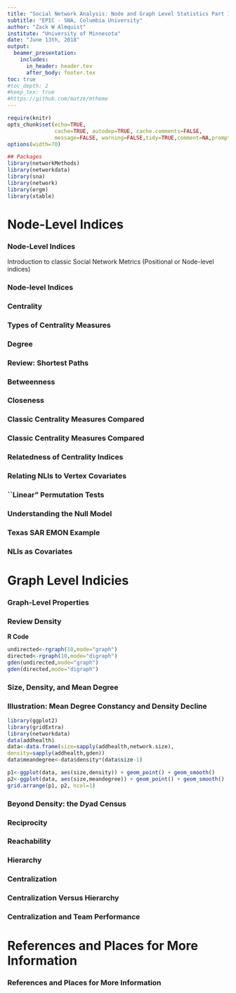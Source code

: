 ```yaml
---
title: "Social Network Analysis: Node and Graph Level Statistics Part 1"
subtitle: "EPIC - SNA, Columbia University"
author: "Zack W Almquist"
institute: "University of Minnesota"
date: "June 13th, 2018"
output: 
  beamer_presentation:
    includes:
      in_header: header.tex
      after_body: footer.tex
toc: true
#toc_depth: 2
#keep_tex: true
#https://github.com/matze/mtheme
---
```


```r
require(knitr)
opts_chunk$set(echo=TRUE,
               cache=TRUE, autodep=TRUE, cache.comments=FALSE,
               message=FALSE, warning=FALSE,tidy=TRUE,comment=NA,prompt=FALSE)
options(width=70)

## Packages
library(networkMethods)
library(networkdata)
library(sna)
library(network)
library(ergm)
library(xtable)
```

# Node-Level Indices

### Node-Level Indices

Introduction to classic Social Network Metrics (Positional or Node-level indices)


### Node-level Indices

\begin{textblock*}{60mm}(-5mm,-.4\textheight)
\begin{itemize}
\item Node-level index: a real- valued function of a graph and a vertex
\begin{itemize}
\item Purely structural NLIs depend only on unlabeled graph properties
\begin{itemize}
\item I.e., $f(v,G)\rightarrow \Re$
\item Invariant to node relabeling
\end{itemize}
\item Covariate-based NLIs use both structural and covariate properties
\begin{itemize}
\item I.e., $f(v,G,X)\rightarrow \Re$
\item Not labeling invariant
\end{itemize}
\end{itemize}
\end{itemize}
\end{textblock*}

\begin{textblock*}{55mm}(55mm,-.4\textheight)
\begin{itemize}
\item Primary uses:
\begin{itemize}
\item Quantify properties of individual positions
\item Describe local neighborhood
\end{itemize}
\item Several common families:
\begin{itemize}
\item Centrality
\item Ego-net structure
\item Alter covariate indices
\end{itemize}
\item Centrality is the most prominent, and our focus today/lecture
\end{itemize}
\end{textblock*}


### Centrality

\begin{itemize}
\item Returning to the core question: how do individual \underline{positions} vary?
\item One manner in which positions vary is the extent to which they are ``central" in the network
\begin{itemize}
\item Important concern of social scientists (and junior high school students)
\end{itemize}
\item Many distinct concepts
\begin{itemize}
\item No one way to be central in a network - many different kinds of centrality!
\item Different types of centrality aid/hinder different kinds of actions
\item Being highly central in one respect doesn't always mean being central in other respects (although the measures generally correlate)
\end{itemize}
\end{itemize}


### Types of Centrality Measures

\begin{itemize}
\item One attempted classification by Koschutzki et al. (2005):
\begin{itemize}
\item \underline{Reach}: Centrality based on ability of ego to reach other vertices
\begin{itemize}
\item Degree, closeness
\end{itemize}
\item \underline{Flow Mediation}: Centrality based on quantity/weight of walks passing through ego
\begin{itemize}
\item Stress, betweenness
\end{itemize}
\item \underline{Vitality}: Centrality based on effect of removing ego from the network
\begin{itemize}
\item Flow betweenness (oddly), cutpoint status
\end{itemize}
\item \underline{Feedback}: Centrality of ego defined as a recursive function of alter centralities
\begin{itemize}
\item Eigenvector centrality, Bonacich Power
\end{itemize}
\end{itemize}
\end{itemize}


### Degree

\begin{textblock*}{70mm}(-5mm,-.4\textheight)
\begin{itemize}
\item Degree: number of direct ties
\begin{itemize}
\item Overall activity or extent of involvement in relation
\item High degree positions are influential, but also may be subject to a great deal of influence from others
\end{itemize}
\item Formulas:
\begin{itemize}
\item Degree (undirected):
$$d(i,Y)=\sum_{j=1}^N Y_{ij}$$
\item Indegree: $d_i(i,Y)=\sum_{j=1}^N Y_{ji}$
\item Outdegree: $d_o(i,Y)=\sum_{j=1}^N Y_{ij}$
\end{itemize}
\end{itemize}
\end{textblock*}

\begin{textblock*}{50mm}(60mm,-.4\textheight)

```r
star<-network(cbind(rep(1,7),matrix(rep(0,times=6,each=7),nc=6,nr=7)),directed=FALSE)
plot(star,main="Undirected Star",label=1:7, edge.col=rgb(0,0,0,.3),label.cex=2)

set.seed(9902211)
net<-rgraph(5)
gplot(net,main="directed network",label=1:5,edge.col=rgb(0,0,0,.3),label.cex=2)
```

\end{textblock*}

### Review: Shortest Paths

\begin{textblock*}{100mm}(-5mm,-.4\textheight)
\begin{itemize}
\item A shortest path from $i$ to $j$ is called an $i,j$ geodesic
\begin{itemize}
\item Can have more than one (but all same length, obviously)
\item The length of an $i,j$ geodesic is called the geodesic distance from $i$ to $j$
\end{itemize}
\end{itemize}
\end{textblock*}

\begin{textblock*}{50mm}(-5mm,-.1\textheight)

```r
set.seed(9902211)
gplot(symmetrize(net),main="Directed Network",label=1:5,edge.col=rgb(0,0,0,.3),label.cex=2)
```
\end{textblock*}

\begin{textblock*}{50mm}(40mm,0\textheight)
\tiny{
```r
g<-sna::geodist(symmetrize(net))
print(xtable(g$gdist),floating=FALSE)
```
}
\end{textblock*}

### Betweenness

\begin{textblock*}{70mm}(-5mm,-.45\textheight)
\begin{itemize}
\item Betweenness: tendency of ego to reside on shortest paths between third parties
\begin{itemize}
\item Quantifies extent to which position serves as a bridge
\item High betweenness positions are associated with ``broker" or ``gatekeeper" roles; may be able to ``firewall" information flow
\end{itemize}
\item Formula
$$b(i,Y)=\sum_{j\neq i}\sum_{k\neq l} \frac{g^{'}(j,k,l)}{g(j,k)}$$
Where $g(j,k)$ is the number of $j,k$ geodesics, $g^{'}(j,k,i)$ is the number of $j,k$ geodesics including $i$
\end{itemize}
\end{textblock*}

\begin{textblock*}{50mm}(65mm,-.4\textheight)

```r
set.seed(9902211)
plot(star,main="Undirected Star",label=1:7, edge.col=rgb(0,0,0,.3),label.cex=2)

gplot(symmetrize(net),main="directed",label=1:5,edge.col=rgb(0,0,0,.3),label.cex=2)
```

\end{textblock*}

### Closeness

\begin{textblock*}{80mm}(-10mm,-.45\textheight)
\begin{itemize}
\item Closeness: ratio of minimum distance to other nodes to observed distance to other nodes
\begin{itemize}
\item Extent to which position has short paths to other positions
\item High closeness positions can quickly distribute information, but may have limited direct influence
\item Limitation: not useful on disconnected graphs (may need to symmetrize directed graphs, too)
\end{itemize}
\item Formula
$$c(i,Y)= \frac{N-1}{\sum_{j=1}^N D(i,j)}$$
Where $D(I,j)$ is the distance from $i$ to $j$
\end{itemize}
\end{textblock*}

\begin{textblock*}{50mm}(70mm,-.4\textheight)
\includegraphics[width=.9\linewidth]{figures/closeness}

\tiny{Carter Butts. Social Network Methods. University of California, Irvine.}
\end{textblock*}


### Classic Centrality Measures Compared

\begin{textblock*}{100mm}(10mm,-.4\textheight)
\includegraphics[width=.9\linewidth]{figures/compare}

\tiny{Carter Butts. Social Network Methods. University of California, Irvine.}
\end{textblock*}



### Classic Centrality Measures Compared

\begin{textblock*}{100mm}(10mm,-.4\textheight)
\includegraphics[width=.9\linewidth]{figures/krackExample}

\tiny{Carter Butts. Social Network Methods. University of California, Irvine.}
\end{textblock*}

### Relatedness of Centrality Indices

\begin{textblock*}{60mm}(0mm,-.4\textheight)
\begin{itemize}
\item Centrality indices are strongly correlated in practice
\item Simple example: total degree versus ``complex" NLIs
\begin{itemize}
\item Squared correlations for sample UCINET data sets
\item Some diversity, but usually accounts for majority of variance
\item Theoretical insight: if you can capture degree, you can capture many other aspects of social position
\end{itemize}
\end{itemize}
\end{textblock*}

\begin{textblock*}{50mm}(70mm,-.4\textheight)
\includegraphics[width=.9\linewidth]{figures/correlationCent}

\tiny{Carter Butts. Social Network Methods. University of California, Irvine.}
\end{textblock*}



### Relating NLIs to Vertex Covariates

\begin{textblock*}{70mm}(-10mm,-.45\textheight)
\begin{itemize}
\item Common question: are NLIs related to non-structural covariates?
\begin{itemize}
\item Centrality to power or influence
\item Constraint to advancement
\item Diversity to attainment
\end{itemize}
\end{itemize}
\end{textblock*}

\begin{textblock*}{50mm}(70mm,-.4\textheight)
\includegraphics[width=.9\linewidth]{figures/texasEmon}

\tiny{Carter Butts. Social Network Methods. University of California, Irvine.}
\end{textblock*}

### ``Linear" Permutation Tests

\begin{textblock*}{55mm}(-10mm,-.45\textheight)
\small
\begin{itemize}
\item Simple, nonparametric test of association between vectors
\begin{itemize}
\tiny
\item Sometimes called ``linear" or ``vector" permutation test (or monte carlo test)
\item Tests marginal association against exchangeability null (independence conditional on marginal distributions)
\end{itemize}
\item Null interpretation: ``musical chairs" model
\begin{itemize}
\tiny
\item If we randomly switched the positions of people in the network (leaving structure as-is), what is the chance of observing a similar degree of association?
\end{itemize}
\end{itemize}
\end{textblock*}

\begin{textblock*}{75mm}(40mm,-.45\textheight)
\small
\begin{itemize}
\item Monte Carlo procedure:
\begin{itemize}
\small
\item Let $x_{obs} = (f(v_1,G),\dots,f(v_N,G))$ be the observed NLI vector, w/covariate vector $y$
\item Let $t_{obs} = s(x_{obs},y)$
\item For $i$ in $1,\dots,n$
\begin{itemize}
\small
\item Let $x^{(0)}$ be a random permutation of $x_{obs}$
\item Let $t^{(i)}=s(x^{(i),y})$
\end{itemize}
\end{itemize}
\item Estimated p-values:
\begin{itemize}
\item One-seided
\begin{itemize}
\tiny
\item $\Pr(t^{(i)} \leq t_{obs} )\approx\sum_{i} I(t^{(i)} \leq t_{obs})/n$
\item $\Pr(t^{(i)}\geq t_{obs})\approx\sum_{i} I(t^{(i)}\geq t_{obs})/n$
\end{itemize}
\item Two-sided
\begin{itemize}
\tiny
\item $\Pr(|t^{(i)}|\geq|t_{obs}|)\approx\sum_{i} I(|t^{(i)}|\geq|t_{obs}|)/n$
\end{itemize}
\end{itemize}
\end{itemize}
\end{textblock*}


### Understanding the Null Model

\begin{textblock*}{100mm}(10mm,-.4\textheight)
\includegraphics[width=.9\linewidth]{figures/nullPerm}

\tiny{Carter Butts. Social Network Methods. University of California, Irvine.}
\end{textblock*}



### Texas SAR EMON Example

\begin{textblock*}{65mm}(-5mm,-.4\textheight)
\begin{itemize}
\item Question: do organizations in constant communication w/many alters end up more/less prominent in the decision-making process?
\begin{itemize}
\small
\item Measure ($s$): correlation of decision rank score ($y$) with degree in confirmed ``continuous communication" network ($x_{obs}$)
\item Null: no relationship between degree and decision making
\item Alternative: decision making has linear marginal relationship w/degree
\end{itemize}
\item Results
\begin{itemize}
\item $t_{obs}= 0.86$; $\Pr(|t^{(i)}\geq|t_{obs}|) \approx 3e-5$
\item Correlation this large very unlikely under null hypothesis
\item Upper tail test similar (see figure)
\end{itemize}
\end{itemize}
\end{textblock*}

\begin{textblock*}{50mm}(70mm,-.4\textheight)
\includegraphics[width=.9\linewidth]{figures/permDist}

\tiny{Carter Butts. Social Network Methods. University of California, Irvine.}
\end{textblock*}


### NLIs as Covariates

\begin{textblock*}{60mm}(-5mm,-.4\textheight)
\begin{itemize}
\item NLIs can also be used as covariates (e.g., in regression analyses)
\begin{itemize}
\item Modeling assumption: position properties predict properties of those who hold them
\item Conditioning on NLI values, so dependence doesn't matter (if no error in $G$)
\item NLIs as dependent variables are much more problematic; we'll revisit this problem when we discuss ERGs
\end{itemize}
\end{itemize}
\end{textblock*}

\begin{textblock*}{60mm}(55mm,-.4\textheight)
\begin{itemize}
\item Things to keep in mind....
\begin{itemize}
\item Make sure that your theory really posits a direct relationship w/the NLI
\item NLI distributions could be quite skewed or irregular; be sure this makes sense (e.g., via analysis of residuals)
\item Multiple NLIs may be strongly correlated; may not be able to distinguish among related measures in practice
\end{itemize}
\end{itemize}
\end{textblock*}

# Graph Level Indicies 

### Graph-Level Properties

\begin{itemize}
\item Earlier, we discussed the notion of node-level indices (mainly centrality)
\begin{itemize}
\item Dealt with position of the individual within the network
\end{itemize}
\item Today, we will focus on properties at the graph level
\begin{itemize}
\item Graph-level index: $f(v,G)\rightarrow\Re$
\item Describes aggregate features of structure as a whole
\end{itemize}
\item Provide complementary insight into social structure
\begin{itemize}
\item Node-level properties tell you who's where, but graph- level properties provide the broader context
\end{itemize}
\end{itemize}


### Review Density

\begin{itemize}
\item Density: fraction of possible edges which are present
\begin{itemize}
\item Probability that a given graph edge is in the graph
\end{itemize}
\item Formulas:
\begin{itemize}
\item Undirected: $\delta = \frac{2 \sum_{i=1}^N \sum_{j=i}^N Y_{ij}}{N(N-1)}$
\item Directed: $\delta = \frac{2 \sum_{i=1}^N \sum_{j=1}^N Y_{ij}}{N(N-1)}$
\end{itemize}
\end{itemize}

**R Code**
\tiny
```r
undirected<-rgraph(10,mode="graph")
directed<-rgraph(10,mode="digraph")
gden(undirected,mode="graph")
gden(directed,mode="digraph")
```

### Size, Density, and Mean Degree

\begin{itemize}
\item Important fact: size, density, and mean degree are intrinsically related
\begin{itemize}
\item Formally, $d_m = \delta(N-1)$ [I.e., mean degree = density times size-1]
\item Also, $\delta=d_m/(N-1)$ [I.e., density = mean degree over size-1]
\end{itemize}
\item Simple fact, with non-obvious implications
\begin{itemize}
\item If mean degree fixed, density falls with 1/group size
\item To maintain density, have to increase degree linearly, but actors can only support so many ties!
\item Thus, growing networks become increasingly sparse over time
\begin{itemize}
\item Durkheim, Parsons, etc: modern social order depends on/produces norms of generalized exchange, since only tiny fraction of person can be directly related
\end{itemize}
\end{itemize}
\end{itemize}

### Illustration: Mean Degree Constancy and Density Decline

\tiny
```r
library(ggplot2)
library(gridExtra)
library(networkdata)
data(addhealth)
data<-data.frame(size=sapply(addhealth,network.size),
density=sapply(addhealth,gden))
data$meandegree<-data$density*(data$size-1)

p1<-ggplot(data, aes(size,density)) + geom_point() + geom_smooth()
p2<-ggplot(data, aes(size,meandegree)) + geom_point() + geom_smooth()
grid.arrange(p1, p2, ncol=1)
```

### Beyond Density: the Dyad Census

\begin{textblock*}{70mm}(-10mm,-.45\textheight)
\begin{itemize}
\item Dyad census: a count of the number of mutual, asymmetric and null dyads in a network
\begin{itemize}
\item Mutual: $(i,j)$ and $(j,i)$
\item Asymmetric: $(i,j)$ or $(j,i)$, but not both
\item Null: neither $(i,j)$ nor $(j,i)$
\item Traditionally written as $(M,A,N)$
\end{itemize}
\item Used as ``building block"
\begin{itemize}
\item $M+A+N$ = Number of dyads
\item $2M+A$= Number of edges
\item $(M+A/2)/(M+A+N)$= Density
\end{itemize}
\end{itemize}
\end{textblock*}

\begin{textblock*}{60mm}(60mm,-.3\textheight)
\tiny
```r
asym<-matrix(0,nc=4,nr=4)
asym[1,4]<-1
asym[3,2]<-1
mut<-matrix(c(0,1,1,0),nc=2)
null<-matrix(c(0,0,0,0),nc=2)
par(mfrow=c(1,3),cex.main=4)
gplot(mut,mode="circle",main="Mutual")
box()
gplot(asym,mode="circle",main="Asymmetric")
box()
gplot(null,mode="circle",main="Null")
box()
```

\end{textblock*}

### Reciprocity

\begin{textblock*}{60mm}(-5mm,-.45\textheight)
\begin{itemize}
\item Reciprocity: tendency for relations to be symmetric
\item Several notions:
\begin{itemize}
\item Dyadic: probability that any given dyad is symmetric (mutual or null)
$$\frac{M+N}{M+A+N}$$
\item Edgewise: probability that any given edge is reciprocated
$$\frac{2M}{2M+A}$$
\end{itemize}
\end{itemize}
\end{textblock*}

\begin{textblock*}{60mm}(65mm,-.4\textheight)
\tiny
```r
graph<-rgraph(15)
gplot(graph)
print(xtable(dyad.census(graph)))
#print(xtable(grecip(graph,measure ="edgewise")))
#print(xtable(grecip(graph,measure ="dyadic")))
```
\end{textblock*}

### Reachability

\begin{textblock*}{60mm}(-10mm,-.45\textheight)
\begin{itemize}
\item Reachability graph
\begin{itemize}
\item Digraph, $R$, based on $G$ such that $(i,j)$ is an edge in $R$ iff there exists an $i,j$ path in $G$
\begin{itemize}
\item If $G$ is undirected or fully reciprocal, $R$ will also be fully reciprocal
\end{itemize}
\item Intuitively, an edge in $R$ connects vertices which are connected in $G$
\item Strong components of $G$ (including cycles) form cliques in $R$
\end{itemize}
\end{itemize}
\end{textblock*}

\begin{textblock*}{60mm}(65mm,-.4\textheight)
\includegraphics[width=.7\linewidth]{figures/reachability}
\end{textblock*}

### Hierarchy

\begin{textblock*}{70mm}(-10mm,-.45\textheight)
\begin{itemize}
\item Hierarchy: tendency for structures to be asymmetric
\item As with reciprocity, many notions; for instance\dots
\begin{itemize}
\item Dyadic Hierarchy: 1- (Dyadic Reciprocity)
\begin{itemize}
\item Intuition: extent to which dyads are asymmetric
\end{itemize}
\item Krackhard Hierarchy: $1-M/(M+A)$ in Reachability Graph
\begin{itemize}
\item Intuition: for pairs which are in a contact, what fraction are asymmetric?
\end{itemize}
\end{itemize}
\end{itemize}
\end{textblock*}

\begin{textblock*}{60mm}(65mm,-.4\textheight)

```r
graph<-rgraph(15,tprob=.1)
gplot(graph)
krack<-hierarchy(graph,measure ="krackhardt")
rec<-invisible(hierarchy(graph,measure ="reciprocity"))
```
```r
cat("Reciprocity\n\n")
print(xtable(matrix(rec)),include.rownames = FALSE, include.colnames = FALSE,floating = FALSE)
cat("Krackhardt\n\n")
rec<-krack
print(xtable(matrix(rec)),include.rownames = FALSE, include.colnames = FALSE,floating = FALSE)
```
\end{textblock*}

### Centralization

\begin{textblock*}{65mm}(-5mm,-.45\textheight)
\begin{itemize}
\item Centralization: extent to which centrality is concentrated on a single vertex
\item Definition dut to Freeman (1979):
$$C(G) = \sum_{i=1}^N \left(\max_v c(v,G)-c(i,G)\right) $$
\begin{itemize}
\item Defined for any centrality measure
\item Often used with degree, betweenness, closeness, etc.
\end{itemize}
\item Most centralized structure usually star network
\begin{itemize}
\item True for most centrality measures
\end{itemize}
\end{itemize}
\end{textblock*}

\begin{textblock*}{60mm}(65mm,-.4\textheight)
\tiny
```r
graph<-rgraph(15,tprob=.5,mode="graph")
star<-matrix(0,nc=10,nr=10); star[1,]<-1; star[,1]<-1
par(mfrow=c(2,1),mar=c(0, 0, 0, 0),cex.main=3)
gplot(graph,main="Random Network")
gplot(star,main="Star Network")
```

```r
cat("Random Network\n\n")
print(xtable(cbind(centralization(graph,g=1,degree),centralization(graph,g=1,closeness))),include.rownames = FALSE,include.colnames = FALSE,floating=FALSE)
cat("Star Network\n\n")
print(xtable(cbind(centralization(star,g=1,degree),centralization(star,g=1,closeness))),include.rownames = FALSE,include.colnames = FALSE,floating=FALSE)
```
\end{textblock*}

### Centralization Versus Hierarchy

\begin{itemize}
\item Aren't centralization and hierarchy the same thing?
\item No! Two very different ideas:
\begin{itemize}
\item Hierarchy: asymmetry in interaction
\item Centralization: inequality in centrality
\end{itemize}
\item Can have centralized mutual structures, hierarchical decentralized structures
\end{itemize}



### Centralization and Team Performance

\begin{itemize}
\item Bavelas, Leavitt and others studied work teams with four structural forms:
\end{itemize}
\includegraphics[width=.8\linewidth]{figures/bavelas}

\begin{itemize}
\item Performance generally highest in centralized groups
\begin{itemize}
\item Star, ``Y" took least time, made fewest errors, used fewest messages
\end{itemize}
\item Satisfaction generally highest in decentralized groups
\begin{itemize}
\item Circle$>$Chain$>$``Y"$>$Star (but central persons had fun!)
\end{itemize}
\item A lesson: optimal performance $\neq$ optimal satisfaction ...
\end{itemize}

# References and Places for More Information 

### References and Places for More Information {.allowframebreaks}




